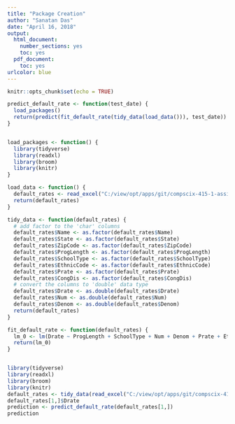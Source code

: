 ```yaml
---
title: "Package Creation"
author: "Sanatan Das"
date: "April 16, 2018"
output:
  html_document:
    number_sections: yes
    toc: yes
  pdf_document:
    toc: yes
urlcolor: blue
---
```


```r
knitr::opts_chunk$set(echo = TRUE)
```


```r

predict_default_rate <- function(test_date) {
  load_packages()
  return(predict(fit_default_rate(tidy_data(load_data())), test_date))
}


load_packages <- function() {
  library(tidyverse)
  library(readxl)
  library(broom)
  library(knitr)
}

load_data <- function() {
  default_rates <- read_excel("C:/view/opt/apps/git/compscix-415-1-assignments/data/peps3xx.xls")
  return(default_rates)
}

tidy_data <- function(default_rates) {
  # add factor to the 'char' columns
  default_rates$Name <- as.factor(default_rates$Name)
  default_rates$State <- as.factor(default_rates$State)
  default_rates$ZipCode <- as.factor(default_rates$ZipCode)
  default_rates$ProgLength <- as.factor(default_rates$ProgLength)
  default_rates$SchoolType <- as.factor(default_rates$SchoolType)
  default_rates$EthnicCode <- as.factor(default_rates$EthnicCode)
  default_rates$Prate <- as.factor(default_rates$Prate)
  default_rates$CongDis <- as.factor(default_rates$CongDis)
  # convert the columns to 'double' data type
  default_rates$Drate <- as.double(default_rates$Drate)
  default_rates$Num <- as.double(default_rates$Num)
  default_rates$Denom <- as.double(default_rates$Denom)
  return(default_rates)
}

fit_default_rate <- function(default_rates) {
  lm_0 <- lm(Drate ~ ProgLength + SchoolType + Num + Denom + Prate + EthnicCode, data = default_rates)
  return(lm_0)
}



```


```r
library(tidyverse)
library(readxl)
library(broom)
library(knitr)
default_rates <- tidy_data(read_excel("C:/view/opt/apps/git/compscix-415-1-assignments/data/peps3xx.xls"))
default_rates[1,]$Drate
prediction <- predict_default_rate(default_rates[1,])
prediction

```


